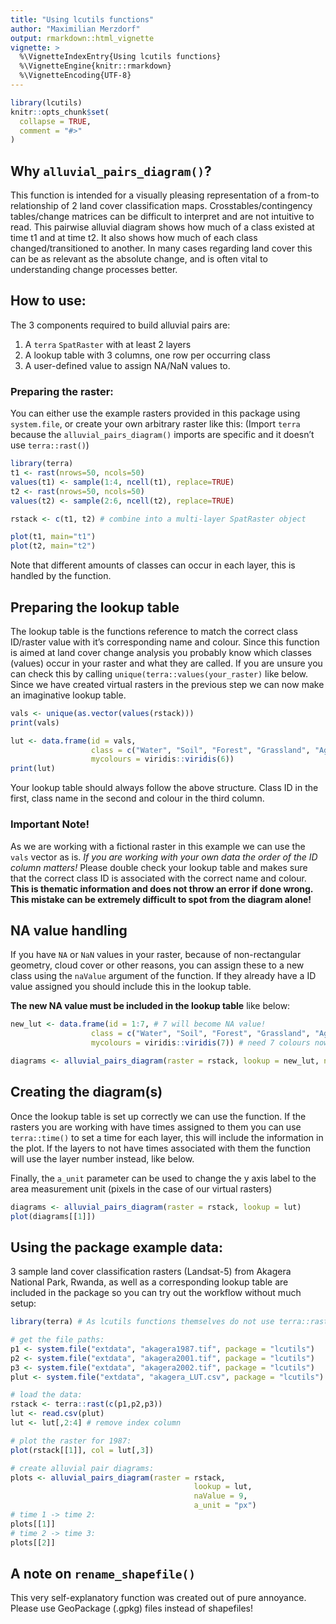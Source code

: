 ```yaml
---
title: "Using lcutils functions"
author: "Maximilian Merzdorf"
output: rmarkdown::html_vignette
vignette: >
  %\VignetteIndexEntry{Using lcutils functions}
  %\VignetteEngine{knitr::rmarkdown}
  %\VignetteEncoding{UTF-8}
---
```


```r
library(lcutils)
knitr::opts_chunk$set(
  collapse = TRUE,
  comment = "#>"
)
```

## Why `alluvial_pairs_diagram()`?

This function is intended for a visually pleasing representation of a from-to
relationship of 2 land cover classification maps. Crosstables/contingency tables/change matrices can be difficult to interpret and are not intuitive to read. This pairwise alluvial diagram shows how much of a class existed at time t1 and at time t2. It also shows how much of each class changed/transitioned to another. In many cases regarding land cover this can be as relevant as the absolute change, and is often vital to understanding change processes better.

## How to use:

The 3 components required to build alluvial pairs are:

1. A `terra` `SpatRaster` with at least 2 layers
2. A lookup table with 3 columns, one row per occurring class
3. A user-defined value to assign NA/NaN values to.

### Preparing the raster:
You can either use the example rasters provided in this package using `system.file`, or create your own arbitrary raster like this:
(Import `terra` because the `alluvial_pairs_diagram()` imports are specific and it doesn't use `terra::rast()`)

```r
library(terra)
t1 <- rast(nrows=50, ncols=50)
values(t1) <- sample(1:4, ncell(t1), replace=TRUE)
t2 <- rast(nrows=50, ncols=50)
values(t2) <- sample(2:6, ncell(t2), replace=TRUE)

rstack <- c(t1, t2) # combine into a multi-layer SpatRaster object

plot(t1, main="t1")
plot(t2, main="t2")
```

Note that different amounts of classes can occur in each layer, this is handled by the function.

## Preparing the lookup table

The lookup table is the functions reference to match the correct class ID/raster value with it's corresponding name and colour.
Since this function is aimed at land cover change analysis you probably know which classes (values) occur in your raster and what they are called. If you are unsure you can check this by calling `unique(terra::values(your_raster)` like below.
Since we have created virtual rasters in the previous step we can now make an imaginative lookup table. 

```r
vals <- unique(as.vector(values(rstack)))
print(vals)

lut <- data.frame(id = vals,
                  class = c("Water", "Soil", "Forest", "Grassland", "Agri", "Wetland"),
                  mycolours = viridis::viridis(6))
print(lut)
```

Your lookup table should always follow the above structure. Class ID in the first, class name in the second and colour in the third column.

### Important Note!
As we are working with a fictional raster in this example we can use the `vals` vector as is. *If you are working with your own data the order of the ID column matters!* Please double check your lookup table and makes sure that the correct class ID is associated with the correct name and colour. **This is thematic information and does not throw an error if done wrong. This mistake can be extremely difficult to spot from the diagram alone!**

## NA value handling

If you have `NA` or `NaN` values in your raster, because of non-rectangular geometry, cloud cover or other reasons, you can assign these to a new class using the `naValue` argument of the function. If they already have a ID value assigned you should include this in the lookup table.

**The new NA value must be included in the lookup table** like below:

```r
new_lut <- data.frame(id = 1:7, # 7 will become NA value!
                  class = c("Water", "Soil", "Forest", "Grassland", "Agri", "Wetland", "NoData"),
                  mycolours = viridis::viridis(7)) # need 7 colours now

diagrams <- alluvial_pairs_diagram(raster = rstack, lookup = new_lut, naValue = 7)
```


## Creating the diagram(s)

Once the lookup table is set up correctly we can use the function. If the rasters you are working with have times assigned to them you can use `terra::time()` to set a time for each layer, this will include the information in the plot. If the layers to not have times associated with them the function will use the layer number instead, like below.

Finally, the `a_unit` parameter can be used to change the y axis label to the area measurement unit (pixels in the case of our virtual rasters)

```r
diagrams <- alluvial_pairs_diagram(raster = rstack, lookup = lut)
plot(diagrams[[1]])
```

## Using the package example data:

3 sample land cover classification rasters (Landsat-5) from Akagera National Park, Rwanda, as well as a corresponding lookup table are included in the package so you can try out the workflow without much setup:

```r
library(terra) # As lcutils functions themselves do not use terra::rast() we have to import it here

# get the file paths:
p1 <- system.file("extdata", "akagera1987.tif", package = "lcutils")
p2 <- system.file("extdata", "akagera2001.tif", package = "lcutils")
p3 <- system.file("extdata", "akagera2002.tif", package = "lcutils")
plut <- system.file("extdata", "akagera_LUT.csv", package = "lcutils")

# load the data:
rstack <- terra::rast(c(p1,p2,p3))
lut <- read.csv(plut)
lut <- lut[,2:4] # remove index column

# plot the raster for 1987:
plot(rstack[[1]], col = lut[,3])
```

```r
# create alluvial pair diagrams:
plots <- alluvial_pairs_diagram(raster = rstack,
                                         lookup = lut,
                                         naValue = 9,
                                         a_unit = "px")
# time 1 -> time 2:
plots[[1]]
# time 2 -> time 3:
plots[[2]]
```

## A note on `rename_shapefile()`

This very self-explanatory function was created out of pure annoyance. Please use GeoPackage (.gpkg) files instead of shapefiles!

